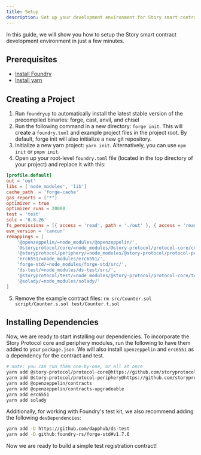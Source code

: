 ```yaml
---
title: Setup
description: Set up your development environment for Story smart contracts.
---
```


In this guide, we will show you how to setup the Story smart contract development environment in just a few minutes.

## Prerequisites

- [Install Foundry](https://book.getfoundry.sh/getting-started/installation)
- [Install yarn](https://classic.yarnpkg.com/lang/en/docs/install/)

## Creating a Project

1. Run `foundryup` to automatically install the latest stable version of the precompiled binaries: forge, cast, anvil, and chisel
2. Run the following command in a new directory: `forge init`. This will create a `foundry.toml` and example project files in the project root. By default, forge init will also initialize a new git repository.
3. Initialize a new yarn project: `yarn init`. Alternatively, you can use `npm init` or `pnpm init`.
4. Open up your root-level `foundry.toml` file (located in the top directory of your project) and replace it with this:

```toml
[profile.default]
out = 'out'
libs = ['node_modules', 'lib']
cache_path  = 'forge-cache'
gas_reports = ["*"]
optimizer = true
optimizer_runs = 20000
test = 'test'
solc = '0.8.26'
fs_permissions = [{ access = 'read', path = './out' }, { access = 'read-write', path = './deploy-out' }]
evm_version = 'cancun'
remappings = [
    '@openzeppelin/=node_modules/@openzeppelin/',
    '@storyprotocol/core/=node_modules/@story-protocol/protocol-core/contracts/',
    '@storyprotocol/periphery/=node_modules/@story-protocol/protocol-periphery/contracts/',
    'erc6551/=node_modules/erc6551/',
    'forge-std/=node_modules/forge-std/src/',
    'ds-test/=node_modules/ds-test/src/',
    '@storyprotocol/test/=node_modules/@story-protocol/protocol-core/test/foundry/',
    '@solady/=node_modules/solady/'
]
```

5. Remove the example contract files: `rm src/Counter.sol script/Counter.s.sol test/Counter.t.sol`

## Installing Dependencies

Now, we are ready to start installing our dependencies. To incorporate the Story Protocol core and periphery modules, run the following to have them added to your `package.json`. We will also install `openzeppelin` and `erc6551` as a dependency for the contract and test.

```bash
# note: you can run them one-by-one, or all at once
yarn add @story-protocol/protocol-core@https://github.com/storyprotocol/protocol-core-v1
yarn add @story-protocol/protocol-periphery@https://github.com/storyprotocol/protocol-periphery-v1
yarn add @openzeppelin/contracts
yarn add @openzeppelin/contracts-upgradeable
yarn add erc6551
yarn add solady
```

Additionally, for working with Foundry's test kit, we also recommend adding the following `devDependencies`:

```bash
yarn add -D https://github.com/dapphub/ds-test
yarn add -D github:foundry-rs/forge-std#v1.7.6
```

Now we are ready to build a simple test registration contract!
